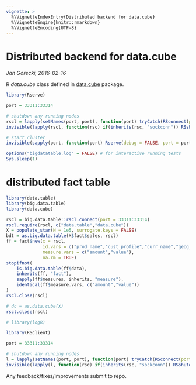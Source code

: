 ```yaml
---
vignette: >
  %\VignetteIndexEntry{Distributed backend for data.cube}
  %\VignetteEngine{knitr::rmarkdown}
  %\VignetteEncoding{UTF-8}
---
```


# Distributed backend for data.cube
*Jan Gorecki, 2016-02-16*

R *data.cube* class defined in [data.cube](https://gitlab.com/jangorecki/data.cube) package.  

```r
library(Rserve)

port = 33311:33314

# shutdown any running nodes
rscl = lapply(setNames(port, port), function(port) tryCatch(RSconnect(port = port), error = function(e) e, warning = function(w) w))
invisible(lapply(rscl, function(rsc) if(inherits(rsc, "sockconn")) RSshutdown(rsc)))

# start cluster
invisible(sapply(port, function(port) Rserve(debug = FALSE, port = port, args = c("--no-save"))))

options("bigdatatable.log" = FALSE) # for interactive running tests
Sys.sleep(1)
```

# distributed fact table

```r
library(data.table)
library(big.data.table)
library(data.cube)

rscl = big.data.table::rscl.connect(port = 33311:33314)
rscl.require(rscl, c("data.table","data.cube"))
X = populate_star(N = 1e5, surrogate.keys = FALSE)
bdt = as.big.data.table(X$fact$sales, rscl)
ff = fact$new(x = rscl,
              id.vars = c("prod_name","cust_profile","curr_name","geog_abb","time_date"),
              measure.vars = c("amount","value"),
              na.rm = TRUE)
stopifnot(
    is.big.data.table(ff$data),
    inherits(ff, "fact"),
    sapply(ff$measures, inherits, "measure"),
    identical(ff$measure.vars, c("amount","value"))
)
rscl.close(rscl)
```

```r
# dc = as.data.cube(X)
rscl.close(rscl)
```

```r
# library(logR)


```

```r
library(RSclient)

port = 33311:33314

# shutdown any running nodes
l = lapply(setNames(port, port), function(port) tryCatch(RSconnect(port = port), error = function(e) e, warning = function(w) w))
invisible(lapply(l, function(rsc) if(inherits(rsc, "sockconn")) RSshutdown(rsc)))
```

Any feedback/fixes/improvements submit to repo.  
